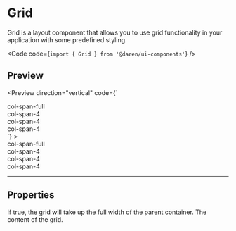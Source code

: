 
# Grid

Grid is a layout component that allows you to use grid functionality in your
application with some predefined styling.

<Code code={`import { Grid } from '@daren/ui-components'`} />

## Preview

<Preview
  direction="vertical"
  code={`<Grid nested>
  <div className="col-span-full">col-span-full</div>
  <div className="col-span-4">col-span-4</div>
  <div className="col-span-4">col-span-4</div>
  <div className="col-span-4">col-span-4</div>
</Grid>`}
>
  <Grid nested>
    <div className="col-span-full">col-span-full</div>
    <div className="col-span-4">col-span-4</div>
    <div className="col-span-4">col-span-4</div>
    <div className="col-span-4">col-span-4</div>
  </Grid>
</Preview>

---

## Properties

<Properties>
  <Property name="nested" type="boolean">
    If true, the grid will take up the full width of the parent container.
  </Property>
  <Property name="children" type="React.ReactNode" required>
    The content of the grid.
  </Property>
</Properties>

